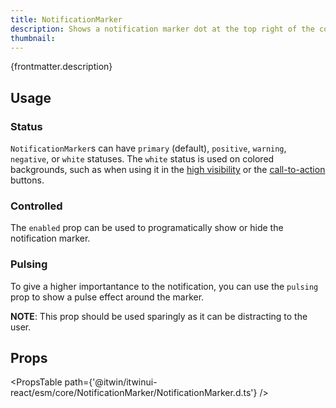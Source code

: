 ```yaml
---
title: NotificationMarker
description: Shows a notification marker dot at the top right of the component.
thumbnail:
---
```


<p>{frontmatter.description}</p>

<LiveExample src='NotificationMarker.main.jsx'>
  <AllExamples.NotificationMarkerMainExample client:load />
</LiveExample>

## Usage

### Status

`NotificationMarker`s can have `primary` (default), `positive`, `warning`, `negative`, or `white` statuses. The `white` status is used on colored backgrounds, such as when using it in the [high visibility](button#high-visibility) or the [call-to-action](button#call-to-action) buttons.

<LiveExample src='NotificationMarker.statuses.jsx'>
  <AllExamples.NotificationMarkerStatusesExample client:load />
</LiveExample>

### Controlled

The `enabled` prop can be used to programatically show or hide the notification marker.

### Pulsing

To give a higher importantance to the notification, you can use the `pulsing` prop to show a pulse effect around the marker.

**NOTE**: This prop should be used sparingly as it can be distracting to the user.

<LiveExample src='NotificationMarker.pulsing.jsx'>
  <AllExamples.NotificationMarkerPulsingExample client:load />
</LiveExample>

## Props

<PropsTable path={'@itwin/itwinui-react/esm/core/NotificationMarker/NotificationMarker.d.ts'} />
